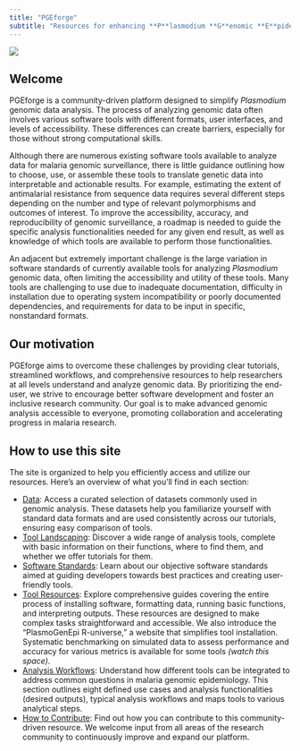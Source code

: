 ```yaml
---
title: "PGEforge"
subtitle: "Resources for enhancing **P**lasmodium **G**enomic **E**pidemiology analysis"
---
```


<!-- <div class="custom-title"> -->
<!-- Your resource hub for <br> *Plasmodium* genomic analysis -->

<!-- ![](website_docs/img/pgeforge_ecosystem.png){class="title-image" width="300px"} -->
<!-- </div> -->

![](website_docs/img/pgeforge_header.png)

## Welcome

PGEforge is a community-driven platform designed to simplify *Plasmodium* genomic data analysis. The process of analyzing genomic data often involves various software tools with different formats, user interfaces, and levels of accessibility. These differences can create barriers, especially for those without strong computational skills.

Although there are numerous existing software tools available to analyze data for malaria genomic surveillance, there is little guidance outlining how to choose, use, or assemble these tools to translate genetic data into interpretable and actionable results. For example, estimating the extent of antimalarial resistance from sequence data requires several different steps depending on the number and type of relevant polymorphisms and outcomes of interest. To improve the accessibility, accuracy, and reproducibility of genomic surveillance, a roadmap is needed to guide the specific analysis functionalities needed for any given end result, as well as knowledge of which tools are available to perform those functionalities.

An adjacent but extremely important challenge is the large variation in software standards of currently available tools for analyzing *Plasmodium* genomic data, often limiting the accessibility and utility of these tools. Many tools are challenging to use due to inadequate documentation, difficulty in installation due to operating system incompatibility or poorly documented dependencies, and requirements for data to be input in specific, nonstandard formats.

## Our motivation

PGEforge aims to overcome these challenges by providing clear tutorials, streamlined workflows, and comprehensive resources to help researchers at all levels understand and analyze genomic data. By prioritizing the end-user, we strive to encourage better software development and foster an inclusive research community. Our goal is to make advanced genomic analysis accessible to everyone, promoting collaboration and accelerating progress in malaria research.

## How to use this site
The site is organized to help you efficiently access and utilize our resources. Here’s an overview of what you’ll find in each section:

-	[Data](website_docs/data_description.qmd): Access a curated selection of datasets commonly used in genomic analysis. These datasets help you familiarize yourself with standard data formats and are used consistently across our tutorials, ensuring easy comparison of tools.
-	[Tool Landscaping](website_docs/tool_landscaping.qmd): Discover a wide range of analysis tools, complete with basic information on their functions, where to find them, and whether we offer tutorials for them. 
-	[Software Standards](website_docs/tools_to_standards.qmd): Learn about our objective software standards aimed at guiding developers towards best practices and creating user-friendly tools.
-	[Tool Resources](website_docs/tutorials_overview.qmd): Explore comprehensive guides covering the entire process of installing software, formatting data, running basic functions, and interpreting outputs. These resources are designed to make complex tasks straightforward and accessible. We also introduce the “PlasmoGenEpi R-universe,” a website that simplifies tool installation. Systematic benchmarking on simulated data to assess performance and accuracy for various metrics is available for some tools *(watch this space)*. 
-	[Analysis Workflows](website_docs/workflows_overview.qmd): Understand how different tools can be integrated to address common questions in malaria genomic epidemiology. This section outlines eight defined use cases and analysis functionalities (desired outputs), typical analysis workflows and maps tools to various analytical steps.
-	[How to Contribute](website_docs/how_to_contribute.qmd): Find out how you can contribute to this community-driven resource. We welcome input from all areas of the research community to continuously improve and expand our platform.



